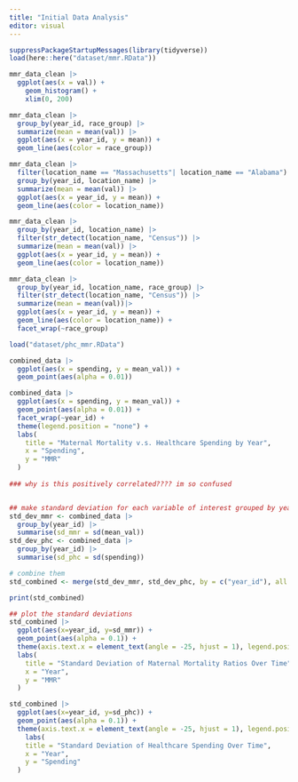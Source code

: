 ```yaml
---
title: "Initial Data Analysis"
editor: visual
---
```


```r
suppressPackageStartupMessages(library(tidyverse))
load(here::here("dataset/mmr.RData"))

mmr_data_clean |> 
  ggplot(aes(x = val)) + 
    geom_histogram() + 
    xlim(0, 200)
```

```r
mmr_data_clean |>
  group_by(year_id, race_group) |>
  summarize(mean = mean(val)) |>
  ggplot(aes(x = year_id, y = mean)) +
  geom_line(aes(color = race_group))
```

```r
mmr_data_clean |>
  filter(location_name == "Massachusetts"| location_name == "Alabama") |> 
  group_by(year_id, location_name) |>
  summarize(mean = mean(val)) |>
  ggplot(aes(x = year_id, y = mean)) +
  geom_line(aes(color = location_name))
```

```r
mmr_data_clean |>
  group_by(year_id, location_name) |>
  filter(str_detect(location_name, "Census")) |> 
  summarize(mean = mean(val)) |>
  ggplot(aes(x = year_id, y = mean)) +
  geom_line(aes(color = location_name))
```

```r
mmr_data_clean |>
  group_by(year_id, location_name, race_group) |>
  filter(str_detect(location_name, "Census")) |> 
  summarize(mean = mean(val))|>
  ggplot(aes(x = year_id, y = mean)) +
  geom_line(aes(color = location_name)) + 
  facet_wrap(~race_group)
```


```r
load("dataset/phc_mmr.RData")

combined_data |> 
  ggplot(aes(x = spending, y = mean_val)) + 
  geom_point(aes(alpha = 0.01)) 

combined_data |> 
  ggplot(aes(x = spending, y = mean_val)) + 
  geom_point(aes(alpha = 0.01)) + 
  facet_wrap(~year_id) +  
  theme(legend.position = "none") + 
  labs(
    title = "Maternal Mortality v.s. Healthcare Spending by Year",
    x = "Spending",
    y = "MMR"
  )
  
### why is this positively correlated???? im so confused  



```

``` r




## make standard deviation for each variable of interest grouped by year
std_dev_mmr <- combined_data |> 
  group_by(year_id) |> 
  summarise(sd_mmr = sd(mean_val))
std_dev_phc <- combined_data |> 
  group_by(year_id) |> 
  summarise(sd_phc = sd(spending))

# combine them
std_combined <- merge(std_dev_mmr, std_dev_phc, by = c("year_id"), all = TRUE)

print(std_combined)

## plot the standard deviations
std_combined |> 
  ggplot(aes(x=year_id, y=sd_mmr)) + 
  geom_point(aes(alpha = 0.1)) +
  theme(axis.text.x = element_text(angle = -25, hjust = 1), legend.position = "none") + 
  labs(
    title = "Standard Deviation of Maternal Mortality Ratios Over Time",
    x = "Year",
    y = "MMR"
  )

std_combined |> 
  ggplot(aes(x=year_id, y=sd_phc)) + 
  geom_point(aes(alpha = 0.1)) +
  theme(axis.text.x = element_text(angle = -25, hjust = 1), legend.position = "none") + 
    labs(
    title = "Standard Deviation of Healthcare Spending Over Time",
    x = "Year",
    y = "Spending"
  )


```
